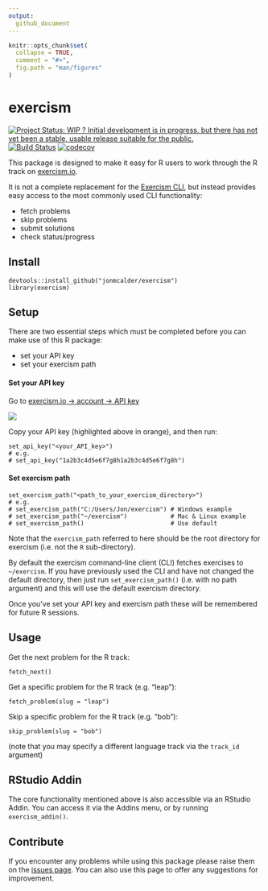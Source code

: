 ```yaml
---
output:
  github_document
---
```


<!-- README.md is generated from README.Rmd. Please edit that file -->

```r
knitr::opts_chunk$set(
  collapse = TRUE,
  comment = "#>",
  fig.path = "man/figures"
)
```

# exercism

[![Project Status: WIP ? Initial development is in progress, but there has not yet been a stable, usable release suitable for the public.](http://www.repostatus.org/badges/latest/wip.svg)](http://www.repostatus.org/#wip)
[![Build Status](https://travis-ci.org/jonmcalder/exercism.svg?branch=master)](https://travis-ci.org/jonmcalder/exercism)
[![codecov](https://codecov.io/gh/jonmcalder/exercism/branch/master/graph/badge.svg)](https://codecov.io/gh/jonmcalder/exercism)


This package is designed to make it easy for R users to work through the R track on [exercism.io](http://exercism.io).

It is not a complete replacement for the [Exercism CLI](http://exercism.io/clients/cli), but instead provides easy access to the most commonly used CLI functionality:

- fetch problems
- skip problems
- submit solutions
- check status/progress

## Install

```
devtools::install_github("jonmcalder/exercism")
library(exercism)
```

## Setup

There are two essential steps which must be completed before you can make use of 
this R package:

- set your API key
- set your exercism path

#### Set your API key

Go to [exercism.io -> account -> API key](http://exercism.io/account/key)

<img src="man/figures/api_key.png" />

Copy your API key (highlighted above in orange), and then run:

```
set_api_key("<your_API_key>")
# e.g.
# set_api_key("1a2b3c4d5e6f7g8h1a2b3c4d5e6f7g8h")
```

#### Set exercism path
```
set_exercism_path("<path_to_your_exercism_directory>")
# e.g. 
# set_exercism_path("C:/Users/Jon/exercism") # Windows example
# set_exercism_path("~/exercism")            # Mac & Linux example
# set_exercism_path()                        # Use default
```
Note that the `exercism_path` referred to here should be the root directory for 
exercism (i.e. not the `R` sub-directory).

By default the exercism command-line client (CLI) fetches exercises to 
`~/exercism`. If you have previously used the CLI and have not changed the 
default directory, then just run `set_exercism_path()` (i.e. with no 
path argument) and this will use the default exercism directory.

Once you've set your API key and exercism path these will be remembered for future R sessions.

## Usage

Get the next problem for the R track:

```
fetch_next()
```

Get a specific problem for the R track (e.g. "leap"):

```
fetch_problem(slug = "leap")
```

Skip a specific problem for the R track (e.g. "bob"):

```
skip_problem(slug = "bob")
```

(note that you may specify a different language track via the `track_id` argument)

## RStudio Addin

The core functionality mentioned above is also accessible via an RStudio Addin. 
You can access it via the Addins menu, or by running `exercism_addin()`.

## Contribute

If you encounter any problems while using this package please raise them on the [issues page](https://github.com/jonmcalder/exercism/issues). You can also use this page to offer any suggestions for improvement.
